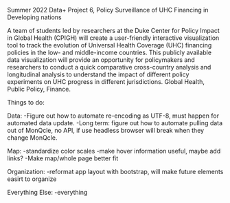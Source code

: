 Summer 2022 Data+ Project 6, Policy Surveillance of UHC Financing in Developing nations

A team of students led by researchers at the Duke Center for Policy Impact in Global Health (CPIGH) will create a user-friendly interactive visualization tool to track the evolution of Universal Health Coverage (UHC) financing policies in the low- and middle-income countries. This publicly available data visualization will provide an opportunity for policymakers and researchers to conduct a quick comparative cross-country analysis and longitudinal analysis to understand the impact of different policy experiments on UHC progress in different jurisdictions. Global Health, Public Policy, Finance.

Things to do:

Data:
-Figure out how to automate re-encoding as UTF-8, must happen for automated data update.
-Long term: figure out how to automate pulling data out of MonQcle, no API, if use headless browser will break when they change MonQcle.

Map:
-standardize color scales
-make hover information useful, maybe add links?
-Make map/whole page better fit

Organization:
-reformat app layout with bootstrap, will make future elements easirt to organize

Everything Else:
-everything
